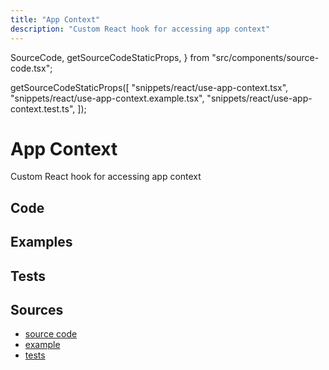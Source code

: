 ```yaml
---
title: "App Context"
description: "Custom React hook for accessing app context"
---
```


  SourceCode,
  getSourceCodeStaticProps,
} from "src/components/source-code.tsx";

  getSourceCodeStaticProps([
    "snippets/react/use-app-context.tsx",
    "snippets/react/use-app-context.example.tsx",
    "snippets/react/use-app-context.test.ts",
  ]);

# App Context

Custom React hook for accessing app context

## Code

<SourceCode fileName="snippets/react/use-app-context.tsx" />

## Examples

<SourceCode fileName="snippets/react/use-app-context.example.tsx" />

## Tests

<SourceCode fileName="snippets/react/use-app-context.test.ts" />

## Sources

- [source code](https://github.com/LukasPolak/digital-garden/blob/main/src/snippets/react/use-app-context.ts)
- [example](https://github.com/LukasPolak/digital-garden/blob/main/src/snippets/react/use-app-context.example.ts)
- [tests](https://github.com/LukasPolak/digital-garden/blob/main/src/snippets/react/use-app-context.test.ts)
